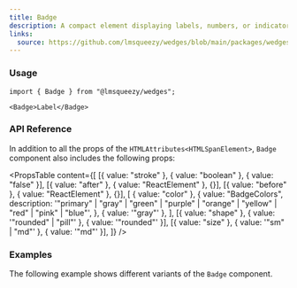 ```yaml
---
title: Badge
description: A compact element displaying labels, numbers, or indicators, often used for status, notifications, or categorization.
links:
  source: https://github.com/lmsqueezy/wedges/blob/main/packages/wedges/src/components/Badge/Badge.tsx
---
```


<PreviewComponent name="badge/preview" />

### Usage

```tsx
import { Badge } from "@lmsqueezy/wedges";
```

```tsx showLineNumbers
<Badge>Label</Badge>
```

### API Reference

In addition to all the props of the `HTMLAttributes<HTMLSpanElement>`, `Badge` component also includes the following props:

<PropsTable
  content={[
    [{ value: "stroke" }, { value: "boolean" }, { value: "false" }],
    [{ value: "after" }, { value: "ReactElement<HTMLElement>" }, {}],
    [{ value: "before" }, { value: "ReactElement<HTMLElement>" }, {}],
    [
      { value: "color" },
      {
        value: "BadgeColors",
        description:
          '"primary" | "gray" | "green" | "purple" | "orange" | "yellow" | "red" | "pink" | "blue"',
      },
      { value: '"gray"' },
    ],
    [{ value: "shape" }, { value: '"rounded" | "pill"' }, { value: '"rounded"' }],
    [{ value: "size" }, { value: '"sm" | "md"' }, { value: '"md"' }],
  ]}
/>

### Examples

The following example shows different variants of the `Badge` component.

<PreviewComponent name="badge/example-1" />
